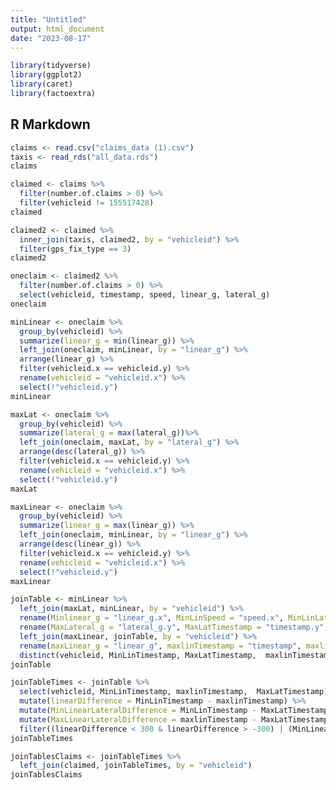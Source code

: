 ```yaml
---
title: "Untitled"
output: html_document
date: "2023-08-17"
---
```


```r
library(tidyverse)
library(ggplot2)
library(caret)
library(factoextra)
```

## R Markdown

```r
claims <- read.csv("claims_data (1).csv")
taxis <- read_rds("all_data.rds")
claims
```
```r
claimed <- claims %>% 
  filter(number.of.claims > 0) %>% 
  filter(vehicleid != 155517428)
claimed
```
```r
claimed2 <- claimed %>% 
  inner_join(taxis, claimed2, by = "vehicleid") %>% 
  filter(gps_fix_type == 3)
claimed2
```
```r
oneclaim <- claimed2 %>% 
  filter(number.of.claims > 0) %>% 
  select(vehicleid, timestamp, speed, linear_g, lateral_g)
oneclaim
```
```r
minLinear <- oneclaim %>% 
  group_by(vehicleid) %>% 
  summarize(linear_g = min(linear_g)) %>% 
  left_join(oneclaim, minLinear, by = "linear_g") %>% 
  arrange(linear_g) %>% 
  filter(vehicleid.x == vehicleid.y) %>% 
  rename(vehicleid = "vehicleid.x") %>% 
  select(!"vehicleid.y")
minLinear
```
```r
maxLat <- oneclaim %>% 
  group_by(vehicleid) %>% 
  summarize(lateral_g = max(lateral_g))%>% 
  left_join(oneclaim, maxLat, by = "lateral_g") %>% 
  arrange(desc(lateral_g)) %>% 
  filter(vehicleid.x == vehicleid.y) %>% 
  rename(vehicleid = "vehicleid.x") %>% 
  select(!"vehicleid.y")
maxLat
```
```r
maxLinear <- oneclaim %>% 
  group_by(vehicleid) %>% 
  summarize(linear_g = max(linear_g)) %>% 
  left_join(oneclaim, minLinear, by = "linear_g") %>% 
  arrange(desc(linear_g)) %>% 
  filter(vehicleid.x == vehicleid.y) %>% 
  rename(vehicleid = "vehicleid.x") %>% 
  select(!"vehicleid.y")
maxLinear
```

```r
joinTable <- minLinear %>% 
  left_join(maxLat, minLinear, by = "vehicleid") %>% 
  rename(Minlinear_g = "linear_g.x", MinLinSpeed = "speed.x", MinLinLateral_g = "lateral_g.x", MinLinTimestamp = "timestamp.x") %>% 
  rename(MaxLateral_g = "lateral_g.y", MaxLatTimestamp = "timestamp.y", maxLatSpeed = "speed.y", maxLatLinear_g = "linear_g.y") %>% 
  left_join(maxLinear, joinTable, by = "vehicleid") %>% 
  rename(maxLinear_g = "linear_g", maxlinTimestamp = "timestamp", maxlinspeed = "speed", maxLinLateral_g = "lateral_g") %>% 
  distinct(vehicleid, MinLinTimestamp, MaxLatTimestamp,  maxlinTimestamp)
joinTable
```
```r
joinTableTimes <- joinTable %>% 
  select(vehicleid, MinLinTimestamp, maxlinTimestamp,  MaxLatTimestamp) %>% 
  mutate(linearDifference = MinLinTimestamp - maxlinTimestamp) %>% 
  mutate(MinLinearLateralDifference = MinLinTimestamp - MaxLatTimestamp) %>% 
  mutate(MaxLinearLateralDifference = maxlinTimestamp - MaxLatTimestamp) %>% 
  filter((linearDifference < 300 & linearDifference > -300) | (MinLinearLateralDifference < 5 & MinLinearLateralDifference >-5) | (MaxLinearLateralDifference < 0.833 & MaxLinearLateralDifference >-0.833))
joinTableTimes
```
```r
joinTablesClaims <- joinTableTimes %>% 
  left_join(claimed, joinTableTimes, by = "vehicleid")
joinTablesClaims
```


